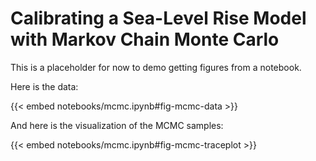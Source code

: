 # Calibrating a Sea-Level Rise Model with Markov Chain Monte Carlo

This is a placeholder for now to demo getting figures from a notebook.

Here is the data:

{{< embed notebooks/mcmc.ipynb#fig-mcmc-data >}}

And here is the visualization of the MCMC samples:

{{< embed notebooks/mcmc.ipynb#fig-mcmc-traceplot >}}